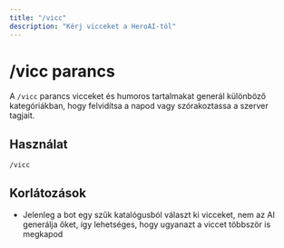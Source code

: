```yaml
---
title: "/vicc"
description: "Kérj vicceket a HeroAI-tól"
---
```


# /vicc parancs

A `/vicc` parancs vicceket és humoros tartalmakat generál különböző kategóriákban, hogy felvidítsa a napod vagy szórakoztassa a szerver tagjait.

## Használat

```
/vicc
```

## Korlátozások

- Jelenleg a bot egy szűk katalógusból választ ki vicceket, nem az AI generálja őket, így lehetséges, hogy ugyanazt a viccet többször is megkapod